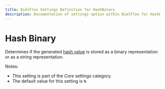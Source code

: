 ```yaml
---
title: BimlFlex Settings Definition for HashBinary
description: Documentation of settings option within BimlFlex for HashBinary
---
```

<head>
  <meta name="varigenceProduct" content="BimlFlex"></meta>
  <meta name="varigenceArticleType" content="Reference"></meta>
</head>

# Hash Binary

Determines if the generated [hash value](xref:bimlflex-concepts-hashing) is stored as a binary representation or as a string representation.

Notes:

* This setting is part of the *Core* settings category.
* The default value for this setting is `N`.
